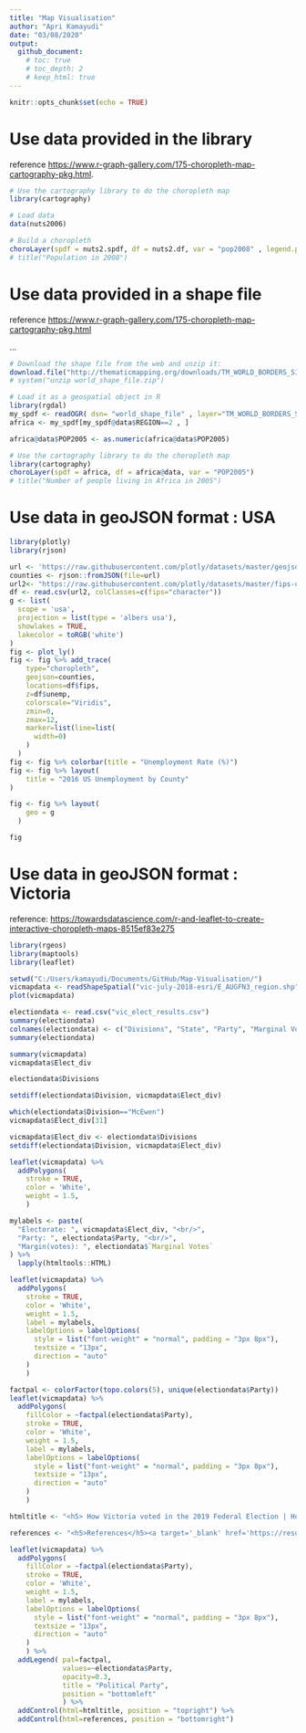 ```yaml
---
title: "Map Visualisation"
author: "Apri Kamayudi"
date: "03/08/2020"
output: 
  github_document:
    # toc: true
    # toc_depth: 2
    # keep_html: true
---
```


```r
knitr::opts_chunk$set(echo = TRUE)
```

# Use data provided in the library

reference <https://www.r-graph-gallery.com/175-choropleth-map-cartography-pkg.html>.

```r
# Use the cartography library to do the choropleth map
library(cartography)

# Load data
data(nuts2006)

# Build a choropleth
choroLayer(spdf = nuts2.spdf, df = nuts2.df, var = "pop2008" , legend.pos = "right")
# title("Population in 2008")
```

# Use data provided in a shape file
reference <https://www.r-graph-gallery.com/175-choropleth-map-cartography-pkg.html>

...

```r
# Download the shape file from the web and unzip it:
download.file("http://thematicmapping.org/downloads/TM_WORLD_BORDERS_SIMPL-0.3.zip" , destfile="world_shape_file.zip")
# system("unzip world_shape_file.zip")

# Load it as a geospatial object in R
library(rgdal)
my_spdf <- readOGR( dsn= "world_shape_file" , layer="TM_WORLD_BORDERS_SIMPL-0.3", verbose=FALSE) 
africa <- my_spdf[my_spdf@data$REGION==2 , ]

africa@data$POP2005 <- as.numeric(africa@data$POP2005)

# Use the cartography library to do the choropleth map
library(cartography)
choroLayer(spdf = africa, df = africa@data, var = "POP2005")
# title("Number of people living in Africa in 2005")
```

# Use data in geoJSON format : USA
```r
library(plotly)
library(rjson)

url <- 'https://raw.githubusercontent.com/plotly/datasets/master/geojson-counties-fips.json'
counties <- rjson::fromJSON(file=url)
url2<- "https://raw.githubusercontent.com/plotly/datasets/master/fips-unemp-16.csv"
df <- read.csv(url2, colClasses=c(fips="character"))
g <- list(
  scope = 'usa',
  projection = list(type = 'albers usa'),
  showlakes = TRUE,
  lakecolor = toRGB('white')
)
fig <- plot_ly()
fig <- fig %>% add_trace(
    type="choropleth",
    geojson=counties,
    locations=df$fips,
    z=df$unemp,
    colorscale="Viridis",
    zmin=0,
    zmax=12,
    marker=list(line=list(
      width=0)
    )
  )
fig <- fig %>% colorbar(title = "Unemployment Rate (%)")
fig <- fig %>% layout(
    title = "2016 US Unemployment by County"
)

fig <- fig %>% layout(
    geo = g
  )

fig
```

# Use data in geoJSON format : Victoria
reference: <https://towardsdatascience.com/r-and-leaflet-to-create-interactive-choropleth-maps-8515ef83e275>
```r
library(rgeos)
library(maptools)
library(leaflet)

setwd("C:/Users/kamayudi/Documents/GitHub/Map-Visualisation/")
vicmapdata <- readShapeSpatial("vic-july-2018-esri/E_AUGFN3_region.shp")
plot(vicmapdata)

electiondata <- read.csv("vic_elect_results.csv")
summary(electiondata)
colnames(electiondata) <- c("Divisions", "State", "Party", "Marginal Votes")
summary(electiondata)

summary(vicmapdata)
vicmapdata$Elect_div

electiondata$Divisions

setdiff(electiondata$Division, vicmapdata$Elect_div)

which(electiondata$Division=="McEwen")
vicmapdata$Elect_div[31]

vicmapdata$Elect_div <- electiondata$Divisions
setdiff(electiondata$Division, vicmapdata$Elect_div)

leaflet(vicmapdata) %>%
  addPolygons(
    stroke = TRUE, 
    color = 'White', 
    weight = 1.5, 
    )

mylabels <- paste(
  "Electorate: ", vicmapdata$Elect_div, "<br/>",
  "Party: ", electiondata$Party, "<br/>",
  "Margin(votes): ", electiondata$`Marginal Votes`
) %>%
  lapply(htmltools::HTML)

leaflet(vicmapdata) %>%
  addPolygons(
    stroke = TRUE, 
    color = 'White', 
    weight = 1.5, 
    label = mylabels,
    labelOptions = labelOptions( 
      style = list("font-weight" = "normal", padding = "3px 8px"), 
      textsize = "13px", 
      direction = "auto"
    )
    )

factpal <- colorFactor(topo.colors(5), unique(electiondata$Party))
leaflet(vicmapdata) %>%
  addPolygons(
    fillColor = ~factpal(electiondata$Party), 
    stroke = TRUE, 
    color = 'White', 
    weight = 1.5, 
    label = mylabels,
    labelOptions = labelOptions( 
      style = list("font-weight" = "normal", padding = "3px 8px"), 
      textsize = "13px", 
      direction = "auto"
    )
    )

htmltitle <- "<h5> How Victoria voted in the 2019 Federal Election | House of Representatives</h5>"

references <- "<h5>References</h5><a target='_blank' href='https://results.aec.gov.au/24310/Website/HouseDivisionalResults-24310.htm'><h5>Election Data</h5></a><a target='_blank' href='https://aec.gov.au/Electorates/gis/gis_datadownload.htm'><h5>Geometric Data</h5></a>"

leaflet(vicmapdata) %>%
  addPolygons(
    fillColor = ~factpal(electiondata$Party), 
    stroke = TRUE, 
    color = 'White', 
    weight = 1.5, 
    label = mylabels,
    labelOptions = labelOptions( 
      style = list("font-weight" = "normal", padding = "3px 8px"), 
      textsize = "13px", 
      direction = "auto"
    )
    ) %>%
  addLegend( pal=factpal, 
             values=~electiondata$Party, 
             opacity=0.3, 
             title = "Political Party", 
             position = "bottomleft" 
             ) %>%
  addControl(html=htmltitle, position = "topright") %>%
  addControl(html=references, position = "bottomright")
```



